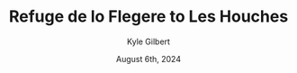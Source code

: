 ---
author: Kyle Gilbert
date: August 6th, 2024
id: d4i7prpm5E
parent: bQZ6JTM4hJ
route: tour-du-mont-blanc-2024/16719616815
gain: 2899
loss: 5759
miles: 11.65
time: 6,21
tags: thru-hike
title: Refuge de lo Flegere to Les Houches
readOnly: true
---